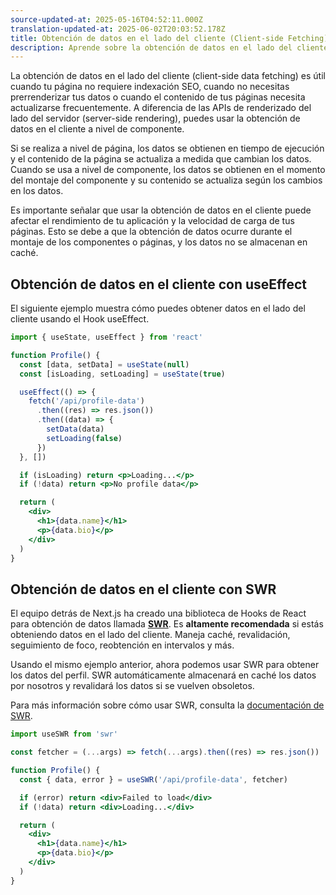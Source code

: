 ```yaml
---
source-updated-at: 2025-05-16T04:52:11.000Z
translation-updated-at: 2025-06-02T20:03:52.178Z
title: Obtención de datos en el lado del cliente (Client-side Fetching)
description: Aprende sobre la obtención de datos en el lado del cliente y cómo usar SWR, una biblioteca de Hooks de React para obtener datos que maneja caché, revalidación, seguimiento de foco, reobtención en intervalos y más.
---
```


La obtención de datos en el lado del cliente (client-side data fetching) es útil cuando tu página no requiere indexación SEO, cuando no necesitas prerrenderizar tus datos o cuando el contenido de tus páginas necesita actualizarse frecuentemente. A diferencia de las APIs de renderizado del lado del servidor (server-side rendering), puedes usar la obtención de datos en el cliente a nivel de componente.

Si se realiza a nivel de página, los datos se obtienen en tiempo de ejecución y el contenido de la página se actualiza a medida que cambian los datos. Cuando se usa a nivel de componente, los datos se obtienen en el momento del montaje del componente y su contenido se actualiza según los cambios en los datos.

Es importante señalar que usar la obtención de datos en el cliente puede afectar el rendimiento de tu aplicación y la velocidad de carga de tus páginas. Esto se debe a que la obtención de datos ocurre durante el montaje de los componentes o páginas, y los datos no se almacenan en caché.

## Obtención de datos en el cliente con useEffect

El siguiente ejemplo muestra cómo puedes obtener datos en el lado del cliente usando el Hook useEffect.

```jsx
import { useState, useEffect } from 'react'

function Profile() {
  const [data, setData] = useState(null)
  const [isLoading, setLoading] = useState(true)

  useEffect(() => {
    fetch('/api/profile-data')
      .then((res) => res.json())
      .then((data) => {
        setData(data)
        setLoading(false)
      })
  }, [])

  if (isLoading) return <p>Loading...</p>
  if (!data) return <p>No profile data</p>

  return (
    <div>
      <h1>{data.name}</h1>
      <p>{data.bio}</p>
    </div>
  )
}
```

## Obtención de datos en el cliente con SWR

El equipo detrás de Next.js ha creado una biblioteca de Hooks de React para obtención de datos llamada [**SWR**](https://swr.vercel.app/). Es **altamente recomendada** si estás obteniendo datos en el lado del cliente. Maneja caché, revalidación, seguimiento de foco, reobtención en intervalos y más.

Usando el mismo ejemplo anterior, ahora podemos usar SWR para obtener los datos del perfil. SWR automáticamente almacenará en caché los datos por nosotros y revalidará los datos si se vuelven obsoletos.

Para más información sobre cómo usar SWR, consulta la [documentación de SWR](https://swr.vercel.app/docs/getting-started).

```jsx
import useSWR from 'swr'

const fetcher = (...args) => fetch(...args).then((res) => res.json())

function Profile() {
  const { data, error } = useSWR('/api/profile-data', fetcher)

  if (error) return <div>Failed to load</div>
  if (!data) return <div>Loading...</div>

  return (
    <div>
      <h1>{data.name}</h1>
      <p>{data.bio}</p>
    </div>
  )
}
```